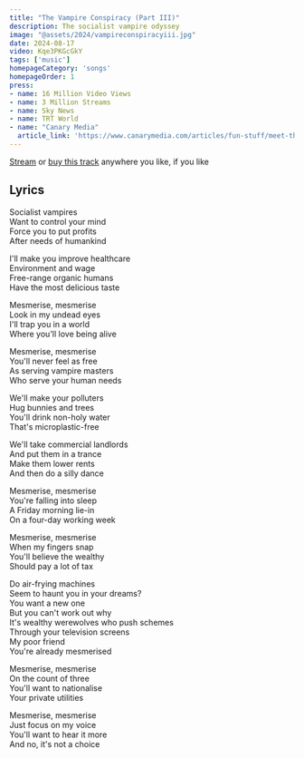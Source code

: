 ```yaml
---
title: "The Vampire Conspiracy (Part III)"
description: The socialist vampire odyssey
image: "@assets/2024/vampireconspiracyiii.jpg"
date: 2024-08-17
video: Kqe3PKGcGkY
tags: ['music']
homepageCategory: 'songs'
homepageOrder: 1
press:
- name: 16 Million Video Views
- name: 3 Million Streams
- name: Sky News 
- name: TRT World
- name: "Canary Media"
  article_link: 'https://www.canarymedia.com/articles/fun-stuff/meet-the-novelty-songwriter-producing-viral-hits-about-climate-change'
---
```

[Stream](https://olifro.st/links) or [buy this track](https://olifrost.bandcamp.com) anywhere you like, if you like 

## Lyrics
Socialist vampires     
Want to control your mind     
Force you to put profits     
After needs of humankind     
   
I'll make you improve healthcare     
Environment and wage     
Free-range organic humans     
Have the most delicious taste     
   
Mesmerise, mesmerise     
Look in my undead eyes     
I'll trap you in a world     
Where you'll love being alive     
   
Mesmerise, mesmerise     
You'll never feel as free     
As serving vampire masters     
Who serve your human needs     
   
We'll make your polluters     
Hug bunnies and trees     
You'll drink non-holy water     
That's microplastic-free     
   
We'll take commercial landlords     
And put them in a trance     
Make them lower rents     
And then do a silly dance     
   
Mesmerise, mesmerise     
You're falling into sleep     
A Friday morning lie-in     
On a four-day working week     
   
Mesmerise, mesmerise     
When my fingers snap     
You'll believe the wealthy     
Should pay a lot of tax     
   
Do air-frying machines     
Seem to haunt you in your dreams?     
You want a new one     
But you can't work out why     
It's wealthy werewolves who push schemes     
Through your television screens     
My poor friend     
You're already mesmerised     
   
Mesmerise, mesmerise     
On the count of three     
You'll want to nationalise     
Your private utilities     
   
Mesmerise, mesmerise     
Just focus on my voice     
You'll want to hear it more     
And no, it's not a choice